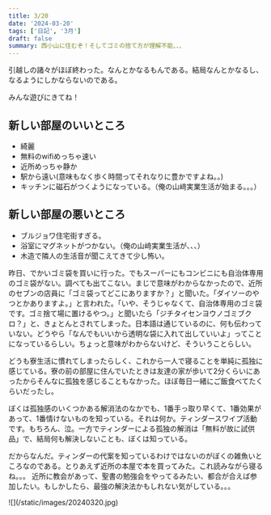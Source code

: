 ```yaml
---
title: 3/20
date: '2024-03-20'
tags: ['日記', '3月']
draft: false
summary: 西小山に住むぞ！そしてゴミの捨て方が理解不能、、、
---
```

引越しの諸々がほぼ終わった。なんとかなるもんである。結局なんとかなるし、なるようにしかならないのである。

みんな遊びにきてね！

## 新しい部屋のいいところ
- 綺麗
- 無料のwifiめっちゃ速い
- 近所めっちゃ静か
- 駅から遠い(意味もなく歩く時間ってそれなりに豊かですよね。。)
- キッチンに磁石がつくようになっている。（俺の山﨑実業生活が始まる。。。）
## 新しい部屋の悪いところ
- ブルジョワ住宅街すぎる。
- 浴室にマグネットがつかない。（俺の山﨑実業生活が、、、）
- 木造で隣人の生活音が聞こえてきて少し怖い。

昨日、でかいゴミ袋を買いに行った。でもスーパーにもコンビニにも自治体専用のゴミ袋がない。調べても出てこない。まじで意味がわからなかったので、近所のセブンの店員に「ゴミ袋ってどこにありますか？」と聞いた。「ダイソーのやつとかありますよ。」と言われた。「いや、そうじゃなくて、自治体専用のゴミ袋です。ゴミ捨て場に置けるやつ。」と聞いたら「ジチタイセンヨウノゴミブクロ？」と、きょとんとされてしまった。日本語は通じているのに、何も伝わっていない。どうやら「なんでもいいから透明な袋に入れて出していいよ」ってことになっているらしい。ちょっと意味がわからないけど、そういうことらしい。

どうも寮生活に慣れてしまったらしく、これから一人で寝ることを単純に孤独に感じている。寮の前の部屋に住んでいたときは友達の家が歩いて2分くらいにあったからそんなに孤独を感じることもなかった。ほぼ毎日一緒にご飯食べてたくらいだったし。

ぼくは孤独感のいくつかある解消法のなかでも、1番手っ取り早くて、1番効果があって、1番情けないものを知っている。それは何か。ティンダースワイプ活動です。もちろん、泣。一方でティンダーによる孤独の解消は「無料が故に試供品」で、結局何も解決しないことも、ぼくは知っている。

だからなんだ。ティンダーの代案を知っているわけではないのがぼくの雑魚いところなのである。とりあえず近所の本屋で本を買ってみた。これ読みながら寝るね。。。
近所に教会があって、聖書の勉強会をやってるみたい、都合が合えば参加したい。もしかしたら、最強の解決法かもしれない気がしている。。。
<div class="w-auto h-full">
    ![](/static/images/20240320.jpg)
</div>
